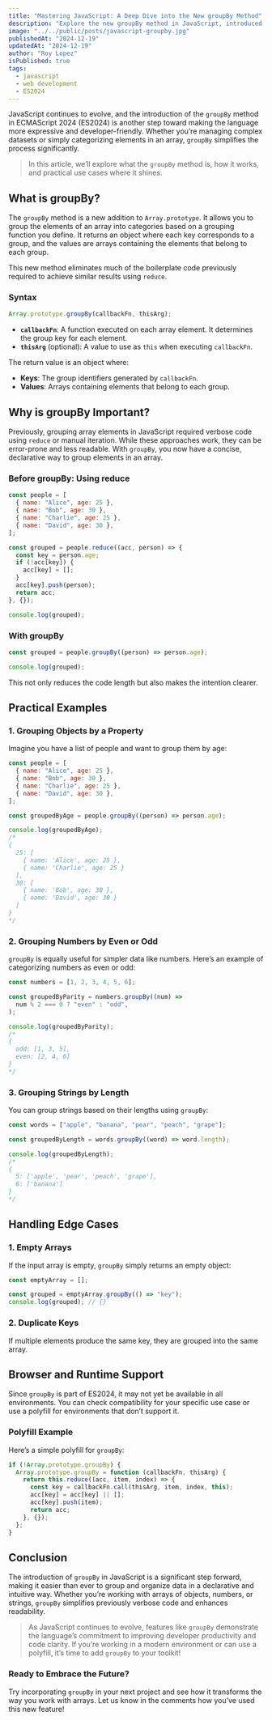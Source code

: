 ```yaml
---
title: "Mastering JavaScript: A Deep Dive into the New groupBy Method"
description: "Explore the new groupBy method in JavaScript, introduced in ES2024, and learn how it simplifies array grouping with practical examples and use cases."
image: "../../public/posts/javascript-groupby.jpg"
publishedAt: "2024-12-19"
updatedAt: "2024-12-19"
author: "Roy Lopez"
isPublished: true
tags:
  - javascript
  - web development
  - ES2024
---
```


JavaScript continues to evolve, and the introduction of the `groupBy` method in ECMAScript 2024 (ES2024) is another step toward making the language more expressive and developer-friendly. Whether you’re managing complex datasets or simply categorizing elements in an array, `groupBy` simplifies the process significantly.

> In this article, we’ll explore what the `groupBy` method is, how it works, and practical use cases where it shines.

## What is groupBy?

The `groupBy` method is a new addition to `Array.prototype`. It allows you to group the elements of an array into categories based on a grouping function you define. It returns an object where each key corresponds to a group, and the values are arrays containing the elements that belong to each group.

This new method eliminates much of the boilerplate code previously required to achieve similar results using `reduce`.

### Syntax

```javascript
Array.prototype.groupBy(callbackFn, thisArg);
```

- **`callbackFn`**: A function executed on each array element. It determines the group key for each element.
- **`thisArg`** (optional): A value to use as `this` when executing `callbackFn`.

The return value is an object where:

- **Keys**: The group identifiers generated by `callbackFn`.
- **Values**: Arrays containing elements that belong to each group.

## Why is groupBy Important?

Previously, grouping array elements in JavaScript required verbose code using `reduce` or manual iteration. While these approaches work, they can be error-prone and less readable. With `groupBy`, you now have a concise, declarative way to group elements in an array.

### Before groupBy: Using reduce

```javascript
const people = [
  { name: "Alice", age: 25 },
  { name: "Bob", age: 30 },
  { name: "Charlie", age: 25 },
  { name: "David", age: 30 },
];

const grouped = people.reduce((acc, person) => {
  const key = person.age;
  if (!acc[key]) {
    acc[key] = [];
  }
  acc[key].push(person);
  return acc;
}, {});

console.log(grouped);
```

### With groupBy

```javascript
const grouped = people.groupBy((person) => person.age);

console.log(grouped);
```

This not only reduces the code length but also makes the intention clearer.

## Practical Examples

### 1. Grouping Objects by a Property

Imagine you have a list of people and want to group them by age:

```javascript
const people = [
  { name: "Alice", age: 25 },
  { name: "Bob", age: 30 },
  { name: "Charlie", age: 25 },
  { name: "David", age: 30 },
];

const groupedByAge = people.groupBy((person) => person.age);

console.log(groupedByAge);
/*
{
  25: [
    { name: 'Alice', age: 25 },
    { name: 'Charlie', age: 25 }
  ],
  30: [
    { name: 'Bob', age: 30 },
    { name: 'David', age: 30 }
  ]
}
*/
```

### 2. Grouping Numbers by Even or Odd

`groupBy` is equally useful for simpler data like numbers. Here’s an example of categorizing numbers as even or odd:

```javascript
const numbers = [1, 2, 3, 4, 5, 6];

const groupedByParity = numbers.groupBy((num) =>
  num % 2 === 0 ? "even" : "odd",
);

console.log(groupedByParity);
/*
{
  odd: [1, 3, 5],
  even: [2, 4, 6]
}
*/
```

### 3. Grouping Strings by Length

You can group strings based on their lengths using `groupBy`:

```javascript
const words = ["apple", "banana", "pear", "peach", "grape"];

const groupedByLength = words.groupBy((word) => word.length);

console.log(groupedByLength);
/*
{
  5: ['apple', 'pear', 'peach', 'grape'],
  6: ['banana']
}
*/
```

## Handling Edge Cases

### 1. Empty Arrays

If the input array is empty, `groupBy` simply returns an empty object:

```javascript
const emptyArray = [];

const grouped = emptyArray.groupBy(() => "key");
console.log(grouped); // {}
```

### 2. Duplicate Keys

If multiple elements produce the same key, they are grouped into the same array.

## Browser and Runtime Support

Since `groupBy` is part of ES2024, it may not yet be available in all environments. You can check compatibility for your specific use case or use a polyfill for environments that don’t support it.

### Polyfill Example

Here’s a simple polyfill for `groupBy`:

```javascript
if (!Array.prototype.groupBy) {
  Array.prototype.groupBy = function (callbackFn, thisArg) {
    return this.reduce((acc, item, index) => {
      const key = callbackFn.call(thisArg, item, index, this);
      acc[key] = acc[key] || [];
      acc[key].push(item);
      return acc;
    }, {});
  };
}
```

## Conclusion

The introduction of `groupBy` in JavaScript is a significant step forward, making it easier than ever to group and organize data in a declarative and intuitive way. Whether you’re working with arrays of objects, numbers, or strings, `groupBy` simplifies previously verbose code and enhances readability.

> As JavaScript continues to evolve, features like `groupBy` demonstrate the language’s commitment to improving developer productivity and code clarity. If you’re working in a modern environment or can use a polyfill, it’s time to add `groupBy` to your toolkit!

### Ready to Embrace the Future?

Try incorporating `groupBy` in your next project and see how it transforms the way you work with arrays. Let us know in the comments how you’ve used this new feature!
